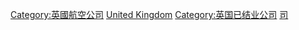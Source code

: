 {{Commonscat|Defunct airlines of the United Kingdom}}

[[Category:英國航空公司|Category:英國航空公司]]
[[Category:各國已結業航空公司|United Kingdom]]
[[Category:英国已结业公司|Category:英国已结业公司]]
[[Category:英國航空史|司]]